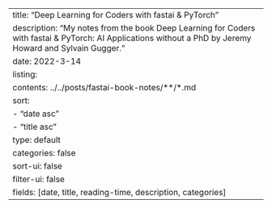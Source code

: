 ---
title: "Deep Learning for Coders with fastai & PyTorch"
description: "My notes from the book Deep Learning for Coders with fastai & PyTorch: AI Applications without a PhD by Jeremy Howard and Sylvain Gugger."
date: 2022-3-14
listing:
  contents: ../../posts/fastai-book-notes/**/*.md
  sort: 
      - "date asc"
      - "title asc"
  type: default
  categories: false
  sort-ui: false
  filter-ui: false
  fields: [date, title, reading-time, description, categories]
---